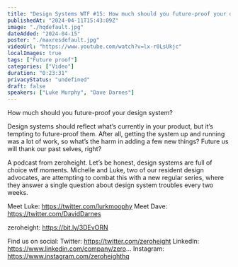 ```yaml
---
title: "Design Systems WTF #15: How much should you future-proof your design system?"
publishedAt: "2024-04-11T15:43:09Z"
image: "./hqdefault.jpg"
dateAdded: "2024-04-15"
poster: "./maxresdefault.jpg"
videoUrl: "https://www.youtube.com/watch?v=lx-r0LsUkjc"
localImages: true
tags: ["Future proof"]
categories: ["Video"]
duration: "0:23:31"
privacyStatus: "undefined"
draft: false
speakers: ["Luke Murphy", "Dave Darnes"]
---
```

How much should you future-proof your design system?

Design systems should reflect what’s currently in your product, but it’s tempting to future-proof them. After all, getting the system up and running was a lot of work, so what’s the harm in adding a few new things? Future us will thank our past selves, right?

A podcast from zeroheight. Let’s be honest, design systems are full of choice wtf moments. Michelle and Luke, two of our resident design advocates, are attempting to combat this with a new regular series, where they answer a single question about design system troubles every two weeks.

Meet Luke: https://twitter.com/lurkmoophy
Meet Dave: https://twitter.com/DavidDarnes

zeroheight: https://bit.ly/3DEvORN

Find us on social:
Twitter: https://twitter.com/zeroheight
LinkedIn: https://www.linkedin.com/company/zero...
Instagram: https://www.instagram.com/zeroheighthq

